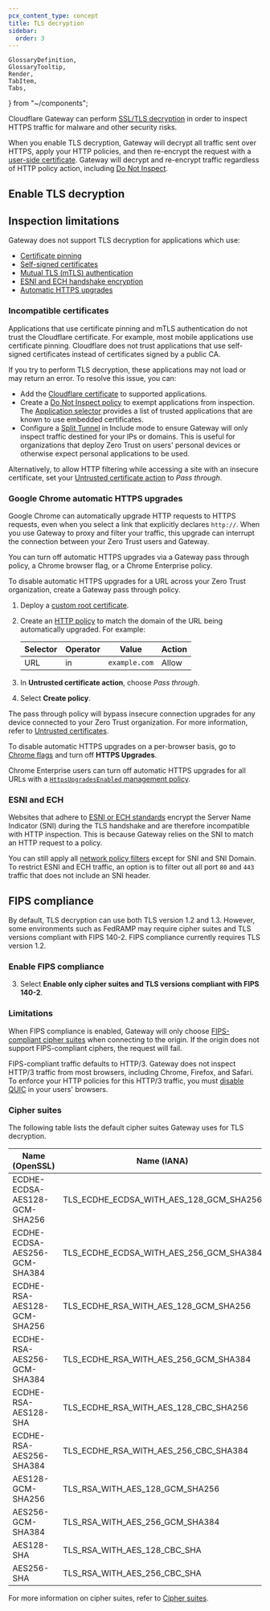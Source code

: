 ```yaml
---
pcx_content_type: concept
title: TLS decryption
sidebar:
  order: 3
---
```


	GlossaryDefinition,
	GlossaryTooltip,
	Render,
	TabItem,
	Tabs,
} from "~/components";

Cloudflare Gateway can perform [SSL/TLS decryption](https://www.cloudflare.com/learning/security/what-is-https-inspection/) in order to inspect HTTPS traffic for malware and other security risks.

When you enable TLS decryption, Gateway will decrypt all traffic sent over HTTPS, apply your HTTP policies, and then re-encrypt the request with a [user-side certificate](/cloudflare-one/connections/connect-devices/warp/user-side-certificates/). Gateway will decrypt and re-encrypt traffic regardless of HTTP policy action, including [Do Not Inspect](/cloudflare-one/policies/gateway/http-policies/#do-not-inspect).

## Enable TLS decryption

<Render file="gateway/enable-tls-decryption" product="cloudflare-one" />

## Inspection limitations

Gateway does not support TLS decryption for applications which use:

- [Certificate pinning](#incompatible-certificates)
- [Self-signed certificates](#incompatible-certificates)
- [Mutual TLS (mTLS) authentication](#incompatible-certificates)
- [ESNI and ECH handshake encryption](#esni-and-ech)
- [Automatic HTTPS upgrades](#google-chrome-automatic-https-upgrades)

### Incompatible certificates

Applications that use certificate pinning and mTLS authentication do not trust the Cloudflare certificate. For example, most mobile applications use <GlossaryTooltip term="certificate pinning" link="/ssl/reference/certificate-pinning/">certificate pinning</GlossaryTooltip>. Cloudflare does not trust applications that use self-signed certificates instead of certificates signed by a public CA.

If you try to perform TLS decryption, these applications may not load or may return an error. To resolve this issue, you can:

- Add the [Cloudflare certificate](/cloudflare-one/connections/connect-devices/warp/user-side-certificates/install-cloudflare-cert/#add-the-certificate-to-applications) to supported applications.
- Create a [Do Not Inspect policy](/cloudflare-one/policies/gateway/http-policies/#do-not-inspect) to exempt applications from inspection. The [Application selector](/cloudflare-one/policies/gateway/http-policies/#application) provides a list of trusted applications that are known to use embedded certificates.
- Configure a [Split Tunnel](/cloudflare-one/connections/connect-devices/warp/configure-warp/route-traffic/split-tunnels/) in Include mode to ensure Gateway will only inspect traffic destined for your IPs or domains. This is useful for organizations that deploy Zero Trust on users' personal devices or otherwise expect personal applications to be used.

Alternatively, to allow HTTP filtering while accessing a site with an insecure certificate, set your [Untrusted certificate action](/cloudflare-one/policies/gateway/http-policies/#untrusted-certificates) to _Pass through_.

### Google Chrome automatic HTTPS upgrades

Google Chrome can automatically upgrade HTTP requests to HTTPS requests, even when you select a link that explicitly declares `http://`. When you use Gateway to proxy and filter your traffic, this upgrade can interrupt the connection between your Zero Trust users and Gateway.

You can turn off automatic HTTPS upgrades via a Gateway pass through policy, a Chrome browser flag, or a Chrome Enterprise policy.

<Tabs> <TabItem label="pass through policy">

To disable automatic HTTPS upgrades for a URL across your Zero Trust organization, create a Gateway pass through policy.

1. Deploy a [custom root certificate](/cloudflare-one/connections/connect-devices/warp/user-side-certificates/custom-certificate/).

2. Create an [HTTP policy](/cloudflare-one/policies/gateway/http-policies/) to match the domain of the URL being automatically upgraded. For example:

   | Selector | Operator | Value         | Action |
   | -------- | -------- | ------------- | ------ |
   | URL      | in       | `example.com` | Allow  |

3. In **Untrusted certificate action**, choose _Pass through_.

4. Select **Create policy**.

The pass through policy will bypass insecure connection upgrades for any device connected to your Zero Trust organization. For more information, refer to [Untrusted certificates](/cloudflare-one/policies/gateway/http-policies/#untrusted-certificates).

</TabItem> <TabItem label="chrome browser flag">

To disable automatic HTTPS upgrades on a per-browser basis, go to [Chrome flags](chrome://flags/#https-upgrades) and turn off **HTTPS Upgrades**.

</TabItem> <TabItem label="chrome enterprise policy">

Chrome Enterprise users can turn off automatic HTTPS upgrades for all URLs with a [`HttpsUpgradesEnabled` management policy](https://chromeenterprise.google/policies/#HttpsUpgradesEnabled).

</TabItem> </Tabs>

### ESNI and ECH

Websites that adhere to [ESNI or ECH standards](https://blog.cloudflare.com/encrypted-client-hello/) encrypt the Server Name Indicator (SNI) during the TLS handshake and are therefore incompatible with HTTP inspection. This is because Gateway relies on the SNI to match an HTTP request to a policy.

You can still apply all [network policy filters](/cloudflare-one/policies/gateway/network-policies/#selectors) except for SNI and SNI Domain. To restrict ESNI and ECH traffic, an option is to filter out all port `80` and `443` traffic that does not include an SNI header.

## FIPS compliance

By default, TLS decryption can use both TLS version 1.2 and 1.3. However, some environments such as FedRAMP may require cipher suites and TLS versions compliant with FIPS 140-2. FIPS compliance currently requires TLS version 1.2.

### Enable FIPS compliance

<Render file="gateway/enable-tls-decryption" product="cloudflare-one" />

3. Select **Enable only cipher suites and TLS versions compliant with FIPS 140-2**.

### Limitations

When FIPS compliance is enabled, Gateway will only choose [FIPS-compliant cipher suites](#cipher-suites) when connecting to the origin. If the origin does not support FIPS-compliant ciphers, the request will fail.

FIPS-compliant traffic defaults to HTTP/3. Gateway does not inspect HTTP/3 traffic from most browsers, including Chrome, Firefox, and Safari. To enforce your HTTP policies for this HTTP/3 traffic, you must [disable QUIC](/cloudflare-one/policies/gateway/http-policies/http3/#prevent-inspection-bypass) in your users' browsers.

### Cipher suites

<GlossaryDefinition term="cipher suite" />

The following table lists the default cipher suites Gateway uses for TLS decryption.

| Name (OpenSSL)                | Name (IANA)                             | FIPS-compliant |
| ----------------------------- | --------------------------------------- | -------------- |
| ECDHE-ECDSA-AES128-GCM-SHA256 | TLS_ECDHE_ECDSA_WITH_AES_128_GCM_SHA256 | ✅             |
| ECDHE-ECDSA-AES256-GCM-SHA384 | TLS_ECDHE_ECDSA_WITH_AES_256_GCM_SHA384 | ✅             |
| ECDHE-RSA-AES128-GCM-SHA256   | TLS_ECDHE_RSA_WITH_AES_128_GCM_SHA256   | ✅             |
| ECDHE-RSA-AES256-GCM-SHA384   | TLS_ECDHE_RSA_WITH_AES_256_GCM_SHA384   | ✅             |
| ECDHE-RSA-AES128-SHA          | TLS_ECDHE_RSA_WITH_AES_128_CBC_SHA256   | ❌             |
| ECDHE-RSA-AES256-SHA384       | TLS_ECDHE_RSA_WITH_AES_256_CBC_SHA384   | ✅             |
| AES128-GCM-SHA256             | TLS_RSA_WITH_AES_128_GCM_SHA256         | ✅             |
| AES256-GCM-SHA384             | TLS_RSA_WITH_AES_256_GCM_SHA384         | ✅             |
| AES128-SHA                    | TLS_RSA_WITH_AES_128_CBC_SHA            | ❌             |
| AES256-SHA                    | TLS_RSA_WITH_AES_256_CBC_SHA            | ❌             |

For more information on cipher suites, refer to [Cipher suites](/ssl/edge-certificates/additional-options/cipher-suites/).
